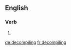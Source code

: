 
==English==

===Verb===
{{head|en}}

# {{present participle of|decompile}}

[[de:decompiling]]
[[fr:decompiling]]